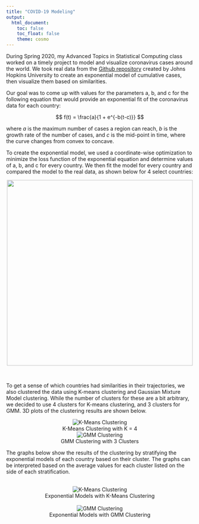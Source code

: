 ```yaml
---
title: "COVID-19 Modeling"
output: 
  html_document:
    toc: false
    toc_float: false
    theme: cosmo
---
```


During Spring 2020, my Advanced Topics in Statistical Computing class worked on a timely project to model and visualize coronavirus cases around the world. We took real data from the [Github repository](https://github.com/CSSEGISandData/COVID-19) created by Johns Hopkins University to create an exponential model of cumulative cases, then visualize them based on similarities.

Our goal was to come up with values for the parameters a, b, and c for the following equation that would provide an exponential fit of the coronavirus data for each country:

$$
f(t) = \frac{a}{1 + e^{-b(t-c)}}
$$

where $a$ is the maximum number of cases a region can reach, $b$ is the growth rate of the number of cases, and $c$ is the mid-point in time, where the curve changes from convex to concave.

To create the exponential model, we used a coordinate-wise optimization to minimize the loss function of the exponential equation and determine values of a, b, and c for every country. We then fit the model for every country and compared the model to the real data, as shown below for 4 select countries:

<center>
  <img src="./files/comparison_graph.jpg" height="500" width="auto">
</center> <br>

To get a sense of which countries had similarities in their trajectories, we also clustered the data using K-means clustering and Gaussian Mixture Model clustering. While the number of clusters for these are a bit arbitrary, we decided to use 4 clusters for K-means clustering, and 3 clusters for GMM. 3D plots of the clustering results are shown below.

<center>
  <div class"row">
    <div class="column">
    <img src="./files/km4-3dplot.png" alt="K-Means Clustering">
    <figcaption>K-Means Clustering with K = 4</figcaption>
    </div>
    <div class="column">
    <img src="./files/gmm3.png" alt="GMM Clustering">
    <figcaption>GMM Clustering with 3 Clusters</figcaption>
    </div>
  </div>
</center>

The graphs below show the results of the clustering by stratifying the exponential models of each country based on their cluster. The graphs can be interpreted based on the average values for each cluster listed on the side of each stratification.

<br>
<center>
  <img src="./files/kmeans_graph.jpg" alt="K-Means Clustering">
  <figcaption>Exponential Models with K-Means Clustering</figcaption>
  <br>
  <img src="./files/gmm_graph.jpg" alt="GMM Clustering">
  <figcaption>Exponential Models with GMM Clustering</figcaption>
</center>
 
